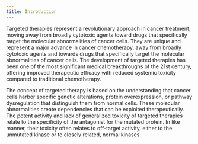 ```yaml
---
title: Introduction
---
```




Targeted therapies represent a revolutionary approach in cancer treatment, moving away from broadly cytotoxic agents toward drugs that specifically target the molecular abnormalities of cancer cells. They are unique and represent a major advance in cancer chemotherapy, away from broadly cytotoxic agents and towards drugs that specifically target the molecular abnormalities of cancer cells. The development of targeted therapies has been one of the most significant medical breakthroughs of the 21st century, offering improved therapeutic efficacy with reduced systemic toxicity compared to traditional chemotherapy.

The concept of targeted therapy is based on the understanding that cancer cells harbor specific genetic alterations, protein overexpression, or pathway dysregulation that distinguish them from normal cells. These molecular abnormalities create dependencies that can be exploited therapeutically. The potent activity and lack of generalized toxicity of targeted therapies relate to the specificity of the antagonist for the mutated protein. In like manner, their toxicity often relates to off-target activity, either to the unmutated kinase or to closely related, normal kinases.
